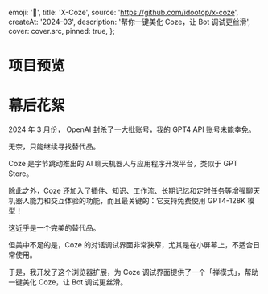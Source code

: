 
  emoji: '👻',
  title: 'X-Coze',
  source: 'https://github.com/idootop/x-coze',
  createAt: '2024-03',
  description: '帮你一键美化 Coze，让 Bot 调试更丝滑',
  cover: cover.src,
  pinned: true,
};

# 项目预览


<BaseImage src={demo.src} alt="Zen Mode" />

# 幕后花絮

2024 年 3 月份， OpenAI 封杀了一大批账号，我的 GPT4 API 账号未能幸免。

无奈，只能继续寻找替代品。


<BaseImage src={coze.src} alt="Coze" />

Coze 是字节跳动推出的 AI 聊天机器人与应用程序开发平台，类似于 GPT Store。

除此之外，Coze 还加入了插件、知识、工作流、长期记忆和定时任务等增强聊天机器人能力和交互体验的功能，而且最关键的：它支持免费使用 GPT4-128K 模型！

这近乎是一个完美的替代品。


<BaseImage src={preview.src} alt="狭窄的对话列表" />

但美中不足的是，Coze 的对话调试界面非常狭窄，尤其是在小屏幕上，不适合日常使用。


<BaseImage src={zen.src} alt="Zen mode" />

于是，我开发了这个浏览器扩展，为 Coze 调试界面提供了一个「禅模式」，帮助一键美化 Coze，让 Bot 调试更丝滑。
